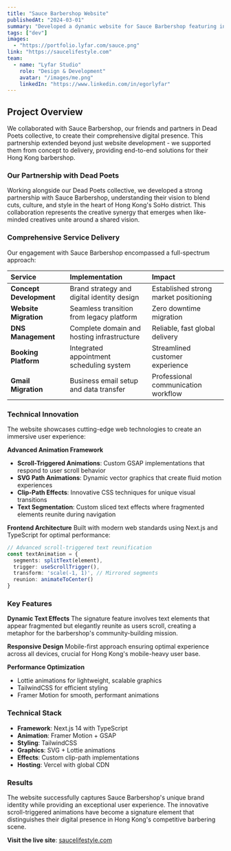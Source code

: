 ```yaml
---
title: "Sauce Barbershop Website"
publishedAt: "2024-03-01"
summary: "Developed a dynamic website for Sauce Barbershop featuring innovative scroll-triggered text animations. Implemented advanced SVG path animations and clip-path effects to create a unique sliced text effect where segmented elements reunite during scroll. The design incorporates both vertical and horizontal transformations, with mirrored segments using scale transformations to enhance visual impact."
tags: ["dev"]
images:
  - "https://portfolio.lyfar.com/sauce.png"
link: "https://saucelifestyle.com"
team:
  - name: "Lyfar Studio"
    role: "Design & Development"
    avatar: "/images/me.png"
    linkedIn: "https://www.linkedin.com/in/egorlyfar"
---
```


## Project Overview

We collaborated with Sauce Barbershop, our friends and partners in Dead Poets collective, to create their comprehensive digital presence. This partnership extended beyond just website development - we supported them from concept to delivery, providing end-to-end solutions for their Hong Kong barbershop.

### Our Partnership with Dead Poets

Working alongside our Dead Poets collective, we developed a strong partnership with Sauce Barbershop, understanding their vision to blend cuts, culture, and style in the heart of Hong Kong's SoHo district. This collaboration represents the creative synergy that emerges when like-minded creatives unite around a shared vision.

### Comprehensive Service Delivery

Our engagement with Sauce Barbershop encompassed a full-spectrum approach:

| Service | Implementation | Impact |
| :--- | :--- | :--- |
| **Concept Development** | Brand strategy and digital identity design | Established strong market positioning |
| **Website Migration** | Seamless transition from legacy platform | Zero downtime migration |
| **DNS Management** | Complete domain and hosting infrastructure | Reliable, fast global delivery |
| **Booking Platform** | Integrated appointment scheduling system | Streamlined customer experience |
| **Gmail Migration** | Business email setup and data transfer | Professional communication workflow |

### Technical Innovation

The website showcases cutting-edge web technologies to create an immersive user experience:

**Advanced Animation Framework**
- **Scroll-Triggered Animations**: Custom GSAP implementations that respond to user scroll behavior
- **SVG Path Animations**: Dynamic vector graphics that create fluid motion experiences
- **Clip-Path Effects**: Innovative CSS techniques for unique visual transitions
- **Text Segmentation**: Custom sliced text effects where fragmented elements reunite during navigation

**Frontend Architecture**
Built with modern web standards using Next.js and TypeScript for optimal performance:

```typescript
// Advanced scroll-triggered text reunification
const textAnimation = {
  segments: splitText(element),
  trigger: useScrollTrigger(),
  transform: 'scale(-1, 1)', // Mirrored segments
  reunion: animateToCenter()
}
```

### Key Features

**Dynamic Text Effects**
The signature feature involves text elements that appear fragmented but elegantly reunite as users scroll, creating a metaphor for the barbershop's community-building mission.

**Responsive Design**
Mobile-first approach ensuring optimal experience across all devices, crucial for Hong Kong's mobile-heavy user base.

**Performance Optimization**
- Lottie animations for lightweight, scalable graphics
- TailwindCSS for efficient styling
- Framer Motion for smooth, performant animations

### Technical Stack

- **Framework**: Next.js 14 with TypeScript
- **Animation**: Framer Motion + GSAP
- **Styling**: TailwindCSS
- **Graphics**: SVG + Lottie animations
- **Effects**: Custom clip-path implementations
- **Hosting**: Vercel with global CDN

### Results

The website successfully captures Sauce Barbershop's unique brand identity while providing an exceptional user experience. The innovative scroll-triggered animations have become a signature element that distinguishes their digital presence in Hong Kong's competitive barbering scene.

**Visit the live site**: [saucelifestyle.com](https://saucelifestyle.com) 